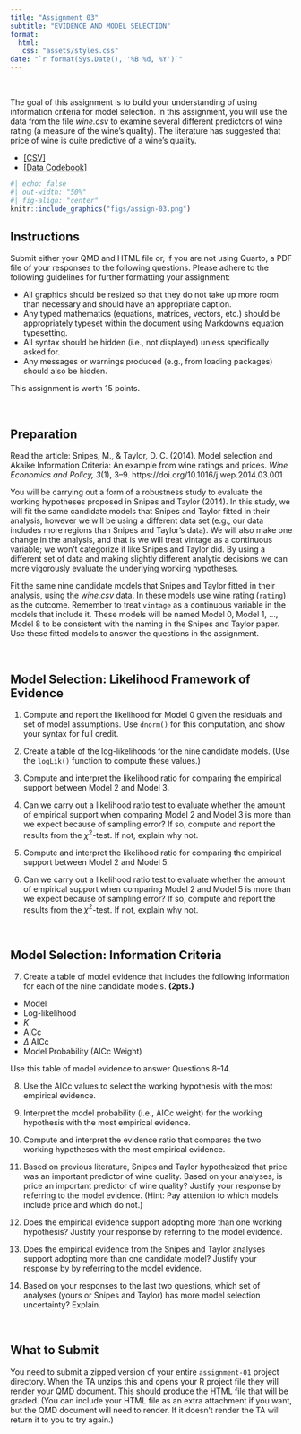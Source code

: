 ```yaml
---
title: "Assignment 03"
subtitle: "EVIDENCE AND MODEL SELECTION"
format:
  html:
   css: "assets/styles.css"
date: "`r format(Sys.Date(), '%B %d, %Y')`"
---
```


<br />

The goal of this assignment is to build your understanding of using information criteria for model selection. In this assignment, you will use the data from the file *wine.csv* to examine several different predictors of wine rating (a measure of the wine's quality). The literature has suggested that price of wine is quite predictive of a wine's quality.

- [[CSV]](https://raw.githubusercontent.com/zief0002/bespectacled-antelope/main/data/wine.csv)
- [[Data Codebook]](http://zief0002.github.io/bespectacled-antelope/codebooks/wine.html)


```r
#| echo: false
#| out-width: "50%"
#| fig-align: "center"
knitr::include_graphics("figs/assign-03.png")
```


## Instructions

Submit either your QMD and HTML file or, if you are not using Quarto, a PDF file of your responses to the following questions. Please adhere to the following guidelines for further formatting your assignment:

- All graphics should be resized so that they do not take up more room than necessary and should have an appropriate caption.
- Any typed mathematics (equations, matrices, vectors, etc.) should be appropriately typeset within the document using Markdown's equation typesetting.
- All syntax should be hidden (i.e., not displayed) unless specifically asked for.
- Any messages or warnings produced (e.g., from loading packages) should also be hidden.

This assignment is worth 15 points.

<br />


## Preparation

Read the article: Snipes, M., &amp; Taylor, D. C. (2014). Model selection and Akaike Information Criteria: An example from wine ratings and prices. *Wine Economics and Policy, 3*(1), 3--9. https://doi.org/10.1016/j.wep.2014.03.001


You will be carrying out a form of a robustness study to evaluate the working hypotheses proposed in Snipes and Taylor (2014). In this study, we will fit the same candidate models that Snipes and Taylor fitted in their analysis, however we will be using a different data set (e.g., our data includes more regions than Snipes and Taylor’s data). We will also make one change in the analysis, and that is we will treat vintage as a continuous variable; we won’t categorize it like Snipes and Taylor did. By using a different set of data and making slightly different analytic decisions we can more vigorously evaluate the underlying working hypotheses.


Fit the same nine candidate models that Snipes and Taylor fitted in their analysis, using the *wine.csv* data. In these models use wine rating (`rating`) as the outcome. Remember to treat `vintage` as a continuous variable in the models that include it. These models will be named Model 0, Model 1, ..., Model 8 to be consistent with the naming in the Snipes and Taylor paper. Use these fitted models to answer the questions in the assignment.

<br />


## Model Selection: Likelihood Framework of Evidence

1. Compute and report the likelihood for Model 0 given the residuals and set of model assumptions. Use `dnorm()` for this computation, and show your syntax for full credit.

2. Create a table of the log-likelihoods for the nine candidate models. (Use the `logLik()` function to compute these values.)

3. Compute and interpret the likelihood ratio for comparing the empirical support between Model 2 and Model 3.

4. Can we carry out a likelihood ratio test to evaluate whether the amount of empirical support when comparing Model 2 and Model 3 is more than we expect because of sampling error? If so, compute and report the results from the $\chi^2$-test. If not, explain why not.

5. Compute and interpret the likelihood ratio for comparing the empirical support between Model 2 and Model 5.

6. Can we carry out a likelihood ratio test to evaluate whether the amount of empirical support when comparing Model 2 and Model 5 is more than we expect because of sampling error? If so, compute and report the results from the $\chi^2$-test. If not, explain why not.

<br />


## Model Selection: Information Criteria

7. Create a table of model evidence that includes the following information for each of the nine candidate models. **(2pts.)**

  - Model
  - Log-likelihood
  - *K*
  - AICc
  - $\Delta$ AICc
  - Model Probability (AICc Weight)

Use this table of model evidence to answer Questions 8--14.

8. Use the AICc values to select the working hypothesis with the most empirical evidence.

9. Interpret the model probability (i.e., AICc weight) for the working hypothesis with the most empirical evidence.

10. Compute and interpret the evidence ratio that compares the two working hypotheses with the most empirical evidence.

11. Based on previous literature, Snipes and Taylor hypothesized that price was an important predictor of wine quality. Based on your analyses, is price an important predictor of wine quality? Justify your response by referring to the model evidence. (Hint: Pay attention to which models include price and which do not.)

12. Does the empirical evidence support adopting more than one working hypothesis? Justify your response by referring to the model evidence.

13. Does the empirical evidence from the Snipes and Taylor analyses support adopting more than one candidate model? Justify your response by by referring to the model evidence.

14. Based on your responses to the last two questions, which set of analyses (yours or Snipes and Taylor) has more model selection uncertainty? Explain.

<br />


## What to Submit

You need to submit a zipped version of your entire `assignment-01` project directory. When the TA unzips this and opens your R project file they will render your QMD document. This should produce the HTML file that will be graded. (You can include your HTML file as an extra attachment if you want, but the QMD document will need to render. If it doesn't render the TA will return it to you to try again.)

